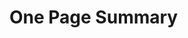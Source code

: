 # One Page Summary{-}


\begin{itemize}

\item This assessment for `r spp` in Washington waters incorporates a wide range of data sources: removals from two commercial and one recreational fleets; two fishery-dependent indices of abundance, four fishery-independent indices of abundance (including a new nearshore survey), length and conditional age-at-length composition data for several fisheries and surveys; information on weight-at-length, maturity-at-length, and fecundity-at-length; information on natural mortality and the steepness of the Beverton-Holt stock-recruitment relationship; and estimates of ageing error.

\item The major changes from this assessment to the previous one in 2015 are:

* An additional eight years of data and some changes in the estimation of some parameters.

* Change in the removal history, especially the trawl fishery 3A catches from Astoria.

* Breaking the dockside survey into separate private and charter boat surveys. This allowed the ability to exclude years in the charter boat fishery that showed more effects from bag limits.

* Addition of the nearshore survey, and both OCNMS surveys.


\item `r Spp` off the U.S. west coast appear to have complex sex-specific growth and mortality dynamics that are captured in this assessment through sex-specific parameterizations. In particular, observations of older females are lacking in the available data and is addressed by allowing for higher female natural mortality relative to males.

\item The model was highly sensitive to model specifications natural mortality. 

\item The estimated spawning output at the beginning of 2023 was `r ssb_curr` million of eggs (meggs; ~95 percent asymptotic intervals: `r ssb_curr_low` to `r ssb_curr_hi` meggs), which when compared to unfished spawning output (`r ssb0` meggs) gives a relative stock status level of `r round(100*depl_curr,0)` percent (~95 percent asymptotic intervals: `r round(100*depl_curr_low,0)` to `r round(100*depl_curr_hi,0)` percent).  Currently the stock is estimated above the management target of $SO_{40\%}$ in 2023 and is estimated to have reached the target only recently due to several years of above average recruitment. There is more uncertainty in stock size than there is in relative stock status.

\item  Fishing intensity (1 - SPR) has been above the estimated SPR rate fishing intensity target of 0.50 (1 - $\text{SPR}_{50\%}$) since from 1980 until 2019. The spawning output equivalent to 40 percent of the unfished spawning output ($\text{SO}_{40\%}$) calculated using the SPR target ($\text{SPR}_{50\%}$) was `r format(model$derived_quants[model$derived_quants$Label == 'SSB_SPR', 'Value'], digits = 4, scientific = FALSE, big.mark = ',')` meggs. The `r spp` population in Washington at the start of 2023 is estimated to be above the target biomass, and fishing intensity during 2022 is estimated to be below the fishing intensity target. Sustainable total yield, landings plus discards, using $\text{SPR}_{50\%}$ is estimated at `r format(model$derived_quants[model$derived_quants$Label == 'Dead_Catch_SPR', 'Value'], digits = 3, scientific = FALSE, big.mark = ',')` mt.   

\end{itemize}

\newpage
